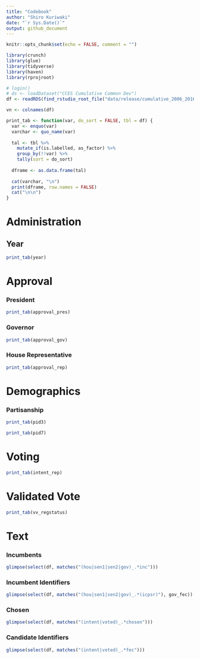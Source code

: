 ```yaml
---
title: "Codebook"
author: "Shiro Kuriwaki"
date: "`r Sys.Date()`"
output: github_document
---
```


```r
knitr::opts_chunk$set(echo = FALSE, comment = "")
```

```r
library(crunch)
library(glue)
library(tidyverse)
library(haven)
library(rprojroot)
```
```r
# login()
# ds <- loadDataset("CCES Cumulative Common Dev")
df <- readRDS(find_rstudio_root_file("data/release/cumulative_2006_2016.Rds"))
```

```r
vn <- colnames(df)
```

```r
print_tab <- function(var, do_sort = FALSE, tbl = df) {
  var <- enquo(var)
  varchar <- quo_name(var)
  
  tal <- tbl %>% 
    mutate_if(is.labelled, as_factor) %>% 
    group_by(!!var) %>% 
    tally(sort = do_sort)
  
  dframe <- as.data.frame(tal)
  
  cat(varchar, "\n")
  print(dframe, row.names = FALSE)
  cat("\n\n")
}
```


# Administration


## Year

```r
print_tab(year)
```

# Approval

### President
```r
print_tab(approval_pres)
```


### Governor

```r
print_tab(approval_gov)
```

### House Representative

```r
print_tab(approval_rep)
```

# Demographics

### Partisanship 
```r
print_tab(pid3)
```

```r
print_tab(pid7)
```

# Voting

```r
print_tab(intent_rep)
```


# Validated Vote
```r
print_tab(vv_regstatus)
```



# Text

### Incumbents
```r
glimpse(select(df, matches("(hou|sen1|sen2|gov)_.*inc")))
```

### Incumbent Identifiers
```r
glimpse(select(df, matches("(hou|sen1|sen2|gov)_.*(icpsr)"), gov_fec))
```


### Chosen
```r
glimpse(select(df, matches("(intent|voted)_.*chosen")))
```


### Candidate Identifiers
```r
glimpse(select(df, matches("(intent|voted)_.*fec")))
```
